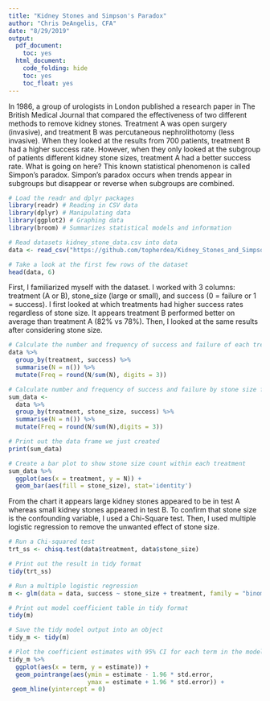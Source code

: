 ---
title: "Kidney Stones and Simpson's Paradox"
author: "Chris DeAngelis, CFA"
date: "8/29/2019"
output:
  pdf_document:
    toc: yes
  html_document:
    code_folding: hide
    toc: yes
    toc_float: yes
---

<style type="text/css">

h1.title {
  font-size: 38px;
  color: Black;
  text-align: center;
}
h4.author { /* Header 4 - and the author and data headers use this too  */
    font-size: 18px;
  font-family: "Times New Roman", Times, serif;
  color: Black;
  text-align: center;
}
h4.date { /* Header 4 - and the author and data headers use this too  */
  font-size: 18px;
  font-family: "Times New Roman", Times, serif;
  color: Black;
  text-align: center;
}
</style>

In 1986, a group of urologists in London published a research paper in The British Medical Journal that compared the effectiveness of two different methods to remove kidney stones. Treatment A was open surgery (invasive), and treatment B was percutaneous nephrolithotomy (less invasive). When they looked at the results from 700 patients, treatment B had a higher success rate. However, when they only looked at the subgroup of patients different kidney stone sizes, treatment A had a better success rate. What is going on here? This known statistical phenomenon is called Simpon’s paradox. Simpon's paradox occurs when trends appear in subgroups but disappear or reverse when subgroups are combined.

```{r setup, include=FALSE}
# Load the readr and dplyr packages
library(readr) # Reading in CSV data
library(dplyr) # Manipulating data
library(ggplot2) # Graphing data
library(broom) # Summarizes statistical models and information

# Read datasets kidney_stone_data.csv into data
data <- read_csv("https://github.com/topherdea/Kidney_Stones_and_Simpsons_Paradox/blob/master/kidney_stone_data.csv")

# Take a look at the first few rows of the dataset
head(data, 6)
```

First, I familiarized myself with the dataset. I worked with 3 columns: treatment (A or B), stone_size (large or small), and success (0 = failure or 1 = success). I first looked at which treatments had higher success rates regardless of stone size. It appears treatment B performed better on average than treatment A (82% vs 78%). Then, I looked at the same results after considering stone size. 

```{r exploratory}
# Calculate the number and frequency of success and failure of each treatment 
data %>% 
  group_by(treatment, success) %>%
  summarise(N = n()) %>% 
  mutate(Freq = round(N/sum(N), digits = 3))

# Calculate number and frequency of success and failure by stone size for each treatment
sum_data <- 
  data %>% 
  group_by(treatment, stone_size, success) %>%
  summarise(N = n()) %>%
  mutate(Freq = round(N/sum(N),digits = 3))

# Print out the data frame we just created
print(sum_data)

# Create a bar plot to show stone size count within each treatment
sum_data %>%
  ggplot(aes(x = treatment, y = N)) + 
  geom_bar(aes(fill = stone_size), stat='identity') 
```

From the chart it appears large kidney stones appeared to be in test A whereas small kidney stones appeared in test B. To confirm that stone size is the confounding variable, I used a Chi-Square test. Then, I used multiple logistic regression to remove the unwanted effect of stone size.

```{r modeling}
# Run a Chi-squared test
trt_ss <- chisq.test(data$treatment, data$stone_size)

# Print out the result in tidy format 
tidy(trt_ss)

# Run a multiple logistic regression
m <- glm(data = data, success ~ stone_size + treatment, family = "binomial")

# Print out model coefficient table in tidy format
tidy(m)

# Save the tidy model output into an object
tidy_m <- tidy(m)

# Plot the coefficient estimates with 95% CI for each term in the model
tidy_m %>%
  ggplot(aes(x = term, y = estimate)) + 
  geom_pointrange(aes(ymin = estimate - 1.96 * std.error, 
                      ymax = estimate + 1.96 * std.error)) +
 geom_hline(yintercept = 0)
```

